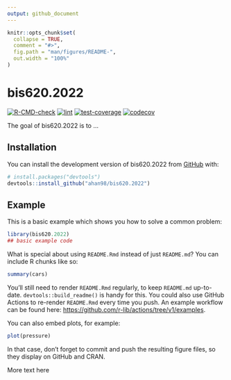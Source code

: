 ```yaml
---
output: github_document
---
```


<!-- README.md is generated from README.Rmd. Please edit that file -->

```r
knitr::opts_chunk$set(
  collapse = TRUE,
  comment = "#>",
  fig.path = "man/figures/README-",
  out.width = "100%"
)
```

# bis620.2022

<!-- badges: start -->
[![R-CMD-check](https://github.com/ahan98/bis620.2022/actions/workflows/R-CMD-check.yaml/badge.svg)](https://github.com/ahan98/bis620.2022/actions/workflows/R-CMD-check.yaml)
[![lint](https://github.com/ahan98/bis620.2022/actions/workflows/lint.yaml/badge.svg)](https://github.com/ahan98/bis620.2022/actions/workflows/lint.yaml)
[![test-coverage](https://github.com/ahan98/bis620.2022/actions/workflows/test-coverage.yaml/badge.svg)](https://github.com/ahan98/bis620.2022/actions/workflows/test-coverage.yaml)
[![codecov](https://codecov.io/gh/ahan98/bis620.2022/branch/main/graph/badge.svg?token=XIPFAP6I5G)](https://codecov.io/gh/ahan98/bis620.2022)
<!-- badges: end -->

The goal of bis620.2022 is to ...

## Installation

You can install the development version of bis620.2022 from [GitHub](https://github.com/) with:

``` r
# install.packages("devtools")
devtools::install_github("ahan98/bis620.2022")
```

## Example

This is a basic example which shows you how to solve a common problem:

```r
library(bis620.2022)
## basic example code
```

What is special about using `README.Rmd` instead of just `README.md`? You can include R chunks like so:

```r
summary(cars)
```

You'll still need to render `README.Rmd` regularly, to keep `README.md` up-to-date. `devtools::build_readme()` is handy for this. You could also use GitHub Actions to re-render `README.Rmd` every time you push. An example workflow can be found here: <https://github.com/r-lib/actions/tree/v1/examples>.

You can also embed plots, for example:

```r
plot(pressure)
```

In that case, don't forget to commit and push the resulting figure files, so they display on GitHub and CRAN.

More text here
